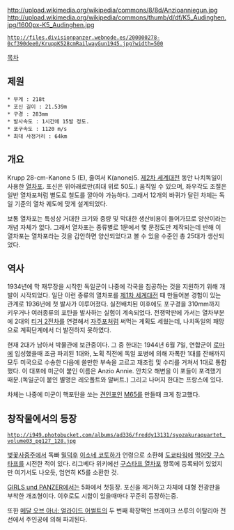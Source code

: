 http://upload.wikimedia.org/wikipedia/commons/8/8d/Anzioanniegun.jpg
http://upload.wikimedia.org/wikipedia/commons/thumb/d/df/K5_Audinghen.jpg/1600px-K5_Audinghen.jpg
 http://files.divisionpanzer.webnode.es/200000278-0cf390dee0/KruppK528cmRailwayGun1945.jpg?width=500

[[목차]]

== 제원 ==
 * 무게 : 218t
 * 포신 길이 : 21.539m
 * 구경 : 283mm
 * 발사속도 : 1시간에 15발 정도.
 * 포구속도 : 1120 m/s
 * 최대 사정거리 : 64km

== 개요 ==
Krupp 28-cm-Kanone 5 (E), 줄여서 K(anone)5. [[제2차 세계대전]] 동안 나치독일이 사용한 [[열차포]]. 포신은 위아래로만(최대 위로 50도.) 움직일 수 있으며, 좌우각도 조절은 일반 열차포처럼 별도로 철도를 깔아야 가능하다. 그래서 12개의 바퀴가 달린 차체는 독일 기준의 열차 궤도에 맞게 설계되었다.

보통 열차포는 특성상 거대한 크기와 중량 및 막대한 생산비용이 들어가므로 양산이라는 개념 자체가 없다. 그래서 열차포는 종류별로 1문에서 몇 문정도만 제작되는데 반해 이 열차포는 열차포라는 것을 감안하면 양산되었다고 볼 수 있을 수준인 총 25대가 생산되었다.

== 역사 ==
1934년에 막 재무장을 시작한 독일군이 나중에 각국을 침공하는 것을 지원하기 위해 개발이 시작되었다. 일단 이런 종류의 열차포를 [[제1차 세계대전]] 때 만들어본 경험이 있는 관계로 1936년에 첫 발사가 이루어졌다. 실전배치된 이후에도 포구경을 310mm까지 키우거나 여러종류의 포탄을 발사하는 실험이 계속되었다. 전쟁막판에 가서는 열차부분에 2대의 [[티거 2]]전차를 연결해서 [[자주포]]처럼 써먹는 계획도 세웠는데, 나치독일의 패망으로 계획단계에서 더 발전하지 못하였다.

현재 2대가 남아서 박물관에 보관중이다. 그 중 한대는 1944년 6월 7일, 연합군이 [[로마]]에 입성했을때 조금 파괴된 1대와, 노획 직전에 독일 포병에 의해 자폭한 1대를 잔해까지 모두 미국으로 수송한 다음에 쓸만한 부속을 고르고 재조립 및 수리를 거쳐서 1대로 통합했다. 이 대포에 미군이 붙인 이름은 Anzio Annie. 안치오 해변을 이 포들이 포격했기 때문.(독일군이 붙인 별명은 레오폴트와 알버트.) 그리고 나머지 한대는 프랑스에 있다.

차체는 나중에 미군이 핵포탄을 쏘는 [[견인포]]인 [[M65]]를 만들때 크게 참고했다.


== 창작물에서의 등장 ==

 http://i949.photobucket.com/albums/ad336/freddy13131/syozakuraquartet_volume03_pg127_128.jpg

[[벚꽃사중주]]에서 독빠 [[밀덕후]] [[이소네 코토하]]가 언령으로 소환해 [[도쿄타워]]에 [[먹어랏 구스타프]]를 시전한 적이 있다. 리그베다 위키에선 [[구스타프 열차포]] 항목에 등록되어 있었지만 여기서도 나오듯, 엄연히 K5를 소환한 것.

[[GIRLS und PANZER]]에서는 5화에서 첫등장. 포신을 제거하고 차체에 대형 전광판을 부착한 개조형이다. 이후로도 시합이 있을때마다 꾸준히 등장하는중.

또한 [[메달 오브 아너: 얼라이드 어썰트]]의 두 번째 확장팩인 브레이크 쓰루의 이탈리아 전선에서 주인공에 의해 파괴된다.
